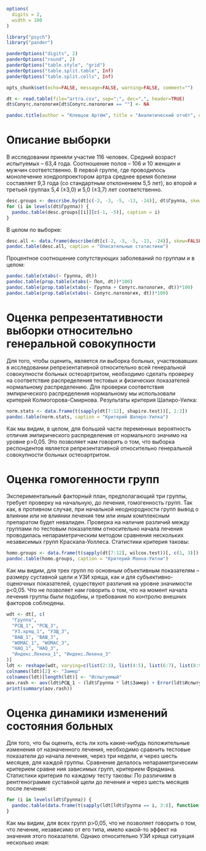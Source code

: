 ```r
options(
  digits = 2,
  width = 100
)

library("psych")
library("pander")

panderOptions("digits", 2)
panderOptions("round", 2)
panderOptions("table.style", "grid")
panderOptions("table.split.table", Inf)
panderOptions("table.split.cells", Inf)

opts_chunk$set(echo=FALSE, message=FALSE, warning=FALSE, comment="")

dt <- read.table(file="artra.csv", sep=";", dec=",", header=TRUE)
dt$Сопутс.патология[dt$Сопутс.патология == ""] <- NA
```

```r
pandoc.title(author = "Клевцов Артём", title = "Аналитический отчёт", date = date())
```

# Описание выборки

В исследовании приняли участие 116 человек. Средний возраст испытуемых – 63,4 года. Соотношение полов – 106 и 10 женщин и мужчин соответственно. В первой группе, где проводилось монолечение хондропроектором артра среднее время болезни составляет 9,3 года (со стандартным отклонением 5,5 лет), во второй и третьей группах 5,4 (±3,0) и 5,0 (±3,7) лет соответственно.

```r
desc.groups <- describe.by(dt[c(-2, -3, -5, -13, -24)], dt$Группа, skew=FALSE)
for (i in levels(dt$Группа)) {
  pandoc.table(desc.groups[[i]][c(-1, -5)], caption = i)
}
```
В целом по выборке:

```r
desc.all <- data.frame(describe(dt[c(-2, -3, -5, -13, -24)], skew=FALSE)[c(-1, -5)])
pandoc.table(desc.all, caption = "Описательные статистики")
```

Процентное соотношение сопутствующих заболеваний по группам и в целом:

```r
pandoc.table(xtabs(~ Группа, dt))
pandoc.table(prop.table(xtabs(~ Пол, dt))*100)
pandoc.table(prop.table(xtabs(~ Группа + Сопутс.патология, dt))*100)
pandoc.table(prop.table(xtabs(~ Сопутс.патология, dt))*100)
```

# Оценка репрезентативности выборки относительно генеральной совокупности
Для того, чтобы оценить, является ли выборка больных, участвовавших в исследовании репрезентативной относительно всей генеральной совокупности больных остеоартритом, необходимо сделать проверку на соответствие распределения тестовых и физических показателей нормальному распределению. Для проверки соответствия эмпирического распределения нормальному мы использовали критерий Колмогорова-Смирнова.
Результаты критерия Шапиро-Уилка:

```r
norm.stats <- data.frame(t(sapply(dt[7:12], shapiro.test))[, 1:2])
pandoc.table(norm.stats, caption = "Критерий Шапиро-Уилка")
```
Как мы видим, в целом, для большей части переменных вероятность отличия эмпирического распределения от нормального значимо на уровне p>0,05. Это позволяет нам говорить о том, что выборка респондентов является репрезентативной относительно генеральной совокупности больных остеоартритом.

# Оценка гомогенности групп
Экспериментальный факторный план, предполагающий три группы, требует проверку на начальную, до лечения, гомогенность групп. Так как, в противном случае, при начальной неоднородности групп вывод о влиянии или не влиянии лечения тем или иным комплексным препаратом будет невалиден.
 Проверка на наличие различий между группами по тестовым показателям относительно начала лечения проводилась непараметрическим методом сравнения нескольких независимых групп Краскала-Уоллеса.
Статистики критерия таковы:

```r
homo.groups <- data.frame(t(sapply(dt[7:12], wilcox.test))[, c(1, 3)])
pandoc.table(homo.groups, caption = "Критерий Манна-Уитни")
```
Как мы видим, для трех групп по основным объективным показателям – размеру суставной щели и УЗИ хряща, как и для субъективно-оценочных показателей, существуют различия на уровне значимости p<0,05. Что не позволяет нам говорить о том, что на момент  начала лечения группы были подобны, и требования по контролю внешних факторов соблюдены.

```r
wdt <- dt[, c(
  "Группа",
  "РСЩ_1", "РСЩ_3",
  "УЗ.хрящ_1", "УЗЩ_3",
  "ВАШ_1", "ВАШ_3",
  "WOMAC_1", "WOMAC_3",
  "HAQ_1", "HAQ_3",
  "Индекс.Лекена_1", "Индекс.Лекена_3"
)]
ldt <- reshape(wdt, varying=c(list(2:3), list(4:5), list(6:7), list(8:9), list(10:11), list(12:13)), direction="long")
colnames(ldt)[2] <- "Замер"
colnames(ldt)[length(ldt)] <- "Испытуемый"
aov.rash <- aov(ldt$РСЩ_1 ~ (ldt$Группа * ldt$Замер) + Error(ldt$Испытуемый/(ldt$Замер)))
print(summary(aov.rash))
```

# Оценка динамики изменений состояния больных

Для того, что бы оценить, есть ли хоть какие-нибудь положительные изменения от назначенного лечения, необходимо сравнить тестовые показатели до начала лечения, через три недели, и через шесть месяцев, для каждой группы.
Сравнение делалось непараметрическим критерием сравне ния зависимых групп, критерием Фридмана.
Статистики критерия по каждому тесту таковы:
По различиям в рентгенограмме суставной щели до лечения и через шесть месяцев после лечения:

```r
for (i in levels(ldt$Группа)) {
  pandoc.table(data.frame(t(sapply(ldt[ldt$Группа == i, 3:8], function(x) wilcox.test(x ~ ldt[ldt$Группа == i, 2], paired=TRUE)))[,c(1, 3)]), caption = i)
}
```
Как мы видим, для всех групп p>0,05, что не позволяет говорить о том, что лечение, независимо от его типа, имело какой-то эффект на значения этого показателя. 
Однако относительно УЗИ хряща ситуация несколько иная: